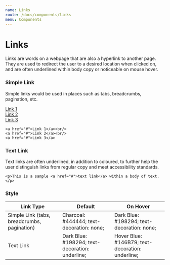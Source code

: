 ```yaml
---
name: Links
route: /docs/components/links
menu: Components
---
```



# Links

Links are words on a webpage that are also a hyperlink to another page. They are used to redirect the user to a desired location when clicked on, and are often underlined within body copy or noticeable on mouse hover.

### Simple Link

Simple links would be used in places such as tabs, breadcrumbs, pagination, etc.

<Playground>
	<a href="#">Link 1</a>
	<br />
	<a href="#">Link 2</a>
	<br />
	<a href="#">Link 3</a>
</Playground>

    <a href="#">Link 1</a><br/>
    <a href="#">Link 2</a><br/>
    <a href="#">Link 3</a>

### Text Link

Text links are often underlined, in addition to coloured, to further help the user distinguish links from regular copy and meet accessibility standards.
    
    <p>This is a sample <a href="#">text link</a> within a body of text.</p>

### Style

<table>
    <thead>
        <th>Link Type</th>
        <th>Default</th>
        <th>On Hover</th>
    </thead>
    <tbody>
        <tr>
            <td>Simple Link (tabs, breadcrumbs, pagination)</td>
            <td>Charcoal: #444444; text-decoration: none;</td>
            <td>Dark Blue: #198294; text-decoration: none;</td>
        </tr>
        <tr>
            <td>Text Link</td>
            <td>Dark Blue: #198294; text-decoration: underline;</td>
            <td>Hover Blue: #146B79; text-decoration: underline;</td>
        </tr>
    </tbody>
</table>
